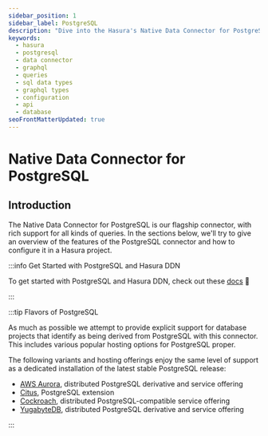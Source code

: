 ```yaml
---
sidebar_position: 1
sidebar_label: PostgreSQL
description: "Dive into the Hasura's Native Data Connector for PostgreSQL."
keywords:
  - hasura
  - postgresql
  - data connector
  - graphql
  - queries
  - sql data types
  - graphql types
  - configuration
  - api
  - database
seoFrontMatterUpdated: true
---
```


# Native Data Connector for PostgreSQL

## Introduction

The Native Data Connector for PostgreSQL is our flagship connector, with rich support for all kinds of queries. In the
sections below, we'll try to give an overview of the features of the PostgreSQL connector and how to configure it in a
Hasura project.

:::info Get Started with PostgreSQL and Hasura DDN

To get started with PostgreSQL and Hasura DDN, check out these
[docs](/getting-started/build/03-connect-to-data/01-connect-a-source.mdx) 🚀

:::

:::tip Flavors of PostgreSQL

As much as possible we attempt to provide explicit support for database projects that identify as being derived from
PostgreSQL with this connector. This includes various popular hosting options for PostgreSQL proper.

The following variants and hosting offerings enjoy the same level of support as a dedicated installation of the latest
stable PostgreSQL release:

- [AWS Aurora][AWS Aurora], distributed PostgreSQL derivative and service offering
- [Citus][Citus], PostgreSQL extension
- [Cockroach][Cockroach], distributed PostgreSQL-compatible service offering
- [YugabyteDB][YugabyteDB], distributed PostgreSQL derivative and service offering

:::

[AWS Aurora]: https://aws.amazon.com/rds/aurora/
[Citus]: https://citusdata.com
[Cockroach]: https://cockroachlabs.com
[YugabyteDB]: https://yugabyte.com
